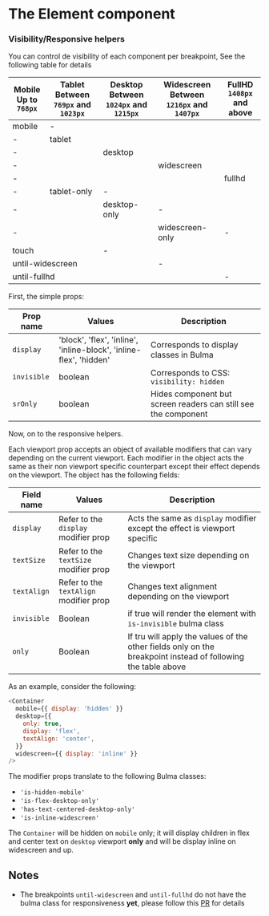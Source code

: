 
<Meta title="Core Component/Responsive" />

# The Element component
### Visibility/Responsive helpers

<Block>
  You can control de visibility of each component per breakpoint, See the following table for details
</Block>
<Table bordered size="fullwidth">
  <thead>
    <tr>
      <th style={{ width: '20%' }}>
        Mobile<br />
        Up to <code>768px</code>
      </th>
      <th style={{ width: '20%' }}>
        Tablet<br />
        Between <code>769px</code> and <code>1023px</code>
      </th>
      <th style={{ width: '20%' }}>
        Desktop<br />
        Between <code>1024px</code> and <code>1215px</code>
      </th>
      <th style={{ width: '20%' }}>
        Widescreen<br />
        Between <code>1216px</code> and <code>1407px</code>
      </th>
      <th style={{ width: '20%' }}>
        FullHD<br />
        <code>1408px</code> and above
      </th>
    </tr>
  </thead>
  <Element renderAs="tbody" textAlign="center" textTransform="capitalized">
    <tr>
      <td>
        <Notification color="info">mobile</Notification>
      </td>
      <td colspan="4">
        <Notification>-</Notification>
      </td>
    </tr>
    <tr>
      <td>
        <Notification>-</Notification>
      </td>
      <td colspan="4">
        <Notification color="info">tablet</Notification>
      </td>
    </tr>
    <tr>
      <td colspan="2">
        <Notification>-</Notification>
      </td>
      <td colspan="3">
        <Notification color="info">desktop</Notification>
      </td>
    </tr>
    <tr>
      <td colspan="3">
        <Notification>-</Notification>
      </td>
      <td colspan="2">
        <Notification color="info">widescreen</Notification>
      </td>
    </tr>
    <tr>
      <td colspan="4">
        <Notification>-</Notification>
      </td>
      <td>
        <Notification color="info">fullhd</Notification>
      </td>
    </tr>
    <tr>
      <td>
        <Notification>-</Notification>
      </td>
      <td>
        <Notification color="info">tablet-only</Notification>
      </td>
      <td colspan="3">
        <Notification>-</Notification>
      </td>
    </tr>
    <tr>
      <td colspan="2">
        <Notification>-</Notification>
      </td>
      <td>
        <Notification color="info">desktop-only</Notification>
      </td>
      <td colspan="2">
        <Notification>-</Notification>
      </td>
    </tr>
    <tr>
      <td colspan="3">
        <Notification>-</Notification>
      </td>
      <td>
        <Notification color="info">widescreen-only</Notification>
      </td>
      <td>
        <Notification>-</Notification>
      </td>
    </tr>
    <tr>
      <td colspan="2">
        <Notification color="info">touch</Notification>
      </td>
      <td colspan="3">
        <Notification>-</Notification>
      </td>
    </tr>
    <tr>
      <td colspan="3">
        <Notification color="info">until-widescreen</Notification>
      </td>
      <td colspan="2">
        <Notification>-</Notification>
      </td>
    </tr>
    <tr>
      <td colspan="4">
        <Notification color="info">until-fullhd</Notification>
      </td>
      <td colspan="1">
        <Notification>-</Notification>
      </td>
    </tr>
  </Element>
</Table>


First, the simple props:

| Prop name   | Values                                                             | Description                                                    |
| ----------- | ------------------------------------------------------------------ | -------------------------------------------------------------- |
| `display`   | 'block', 'flex', 'inline', 'inline-block', 'inline-flex', 'hidden' | Corresponds to display classes in Bulma                        |
| `invisible` | boolean                                                            | Corresponds to CSS: `visibility: hidden`                       |
| `srOnly`    | boolean                                                            | Hides component but screen readers can still see the component |

Now, on to the responsive helpers.

Each viewport prop accepts an object of available modifiers that can vary depending on the current viewport.
Each modifier in the object acts the same as their non viewport specific counterpart except their effect depends on the viewport.
The object has the following fields:

| Field name      | Values                                     | Description                                                                |
| --------------- | ------------------------------------------ | -------------------------------------------------------------------------- |
| `display`       | Refer to the `display` modifier prop       | Acts the same as `display` modifier except the effect is viewport specific |
| `textSize`      | Refer to the `textSize` modifier prop      | Changes text size depending on the viewport                                |
| `textAlign` | Refer to the `textAlign` modifier prop | Changes text alignment depending on the viewport                           |
| `invisible`     | Boolean                                    | if true will render the element with `is-invisible` bulma class            |
| `only`          | Boolean                                    | If tru will apply the values of the other fields only on the breakpoint instead of following the table above            |

As an example, consider the following:

```js
<Container
  mobile={{ display: 'hidden' }}
  desktop={{
    only: true,
    display: 'flex',
    textAlign: 'center',
  }}
  widescreen={{ display: 'inline' }}
/>
```

The modifier props translate to the following Bulma classes:

- `'is-hidden-mobile'`
- `'is-flex-desktop-only'`
- `'has-text-centered-desktop-only'`
- `'is-inline-widescreen'`

The `Container` will be hidden on `mobile` only;
it will display children in flex and center text on `desktop` viewport **only** and will be display inline on widescreen and up.

## Notes

- The breakpoints `until-widescreen` and `until-fullhd` do not have the bulma class for responsiveness **yet**,
please follow this [PR](https://github.com/jgthms/bulma/pull/3299) for details
